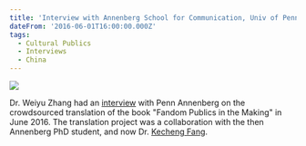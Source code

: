 ```yaml
---
title: 'Interview with Annenberg School for Communication, Univ of Pennsylvania'
dateFrom: '2016-06-01T16:00:00.000Z'
tags:
  - Cultural Publics
  - Interviews
  - China
---
```


![](/news/upenn-2016.png)

Dr. Weiyu Zhang had an [interview](https://www.asc.upenn.edu/news-events/news/annenberg-student-and-alumna-collaborate-crowdsource-book-translation) with Penn Annenberg on the crowdsourced translation of the book "Fandom Publics in the Making" in June 2016. The translation project was a collaboration with the then Annenberg PhD student, and now Dr. [Kecheng Fang](http://www.com.cuhk.edu.hk/en-GB/people/teaching-staff/fang-kecheng).
